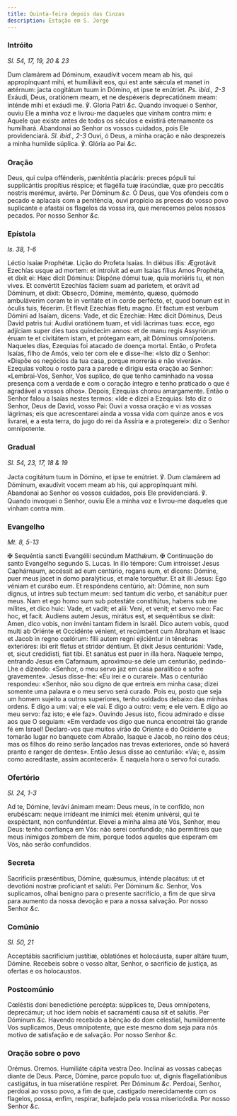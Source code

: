 ```yaml
---
title: Quinta-feira depois das Cinzas
description: Estação em S. Jorge
---
```


### Intróito

_Sl. 54, 17, 19, 20 & 23_

<div class="grid grid-cols-2 gap-5">
  <span class="text-justify">
    Dum clamárem ad Dóminum, exaudívit vocem meam ab his, qui appropínquant
    mihi, et humiliávit eos, qui est ante sǽcula et manet in ætérnum: jacta
    cogitátum tuum in Dómino, et ipse te enútriet. <em>Ps. ibid., 2-3</em>
    Exáudi, Deus, oratiónem meam, et ne despéxeris deprecatiónem meam: inténde mihi
    et exáudi me. ℣. Gloria Patri <em>&c.</em>
  </span>
  <span class="text-justify">
    Quando invoquei o Senhor, ouviu Ele a minha voz e livrou-me daqueles que
    vinham contra mim: e Aquele que existe antes de todos os séculos e existirá
    eternamente os humilhará. Abandonai ao Senhor os vossos cuidados, pois Ele
    providenciará. <em>Sl. ibid., 2-3</em> Ouvi, ó Deus, a minha oração e não
    desprezeis a minha humilde súplica. ℣. Glória ao Pai <em>&c.</em>
  </span>
</div>

### Oração

<div class="grid grid-cols-2 gap-5">
  <span class="text-justify">
    Deus, qui culpa offénderis, pæniténtia placáris: preces pópuli tui
    supplicántis propítius réspice; et flagélla tuæ iracúndiæ, quæ pro peccátis
    nostris merémur, avérte. Per Dóminum <em>&c.</em>
  </span>
  <span class="text-justify">
    Ó Deus, que Vos ofendeis com o pecado e aplacais com a penitência, ouvi
    propício as preces do vosso povo suplicante e afastai os flagelos da vossa
    ira, que merecemos pelos nossos pecados. Por nosso Senhor <em>&c.</em>
  </span>
</div>

### Epístola

_Is. 38, 1-6_

<div class="grid grid-cols-2 gap-5">
  <span class="text-justify">Léctio Isaíæ Prophétæ.</span>
  <span class="text-justify">Lição do Profeta Isaías.</span>
  <span class="text-justify">
    In diébus illis: Ægrotávit Ezechías usque ad mortem: et introívit ad eum
    Isaías fílius Amos Prophéta, et dixit ei: Hæc dicit Dóminus: Dispóne dómui
    tuæ, quia moriéris tu, et non vives. Et convértit Ezechías fáciem suam ad
    paríetem, et orávit ad Dóminum, et dixit: Obsecro, Dómine, meménto, quæso,
    quómodo ambuláverim coram te in veritáte et in corde perfécto, et, quod
    bonum est in óculis tuis, fécerim. Et flevit Ezechías fletu magno. Et factum
    est verbum Dómini ad Isaíam, dicens: Vade, et dic Ezechíæ: Hæc dicit
    Dóminus, Deus David patris tui: Audívi oratiónem tuam, et vidi lácrimas
    tuas: ecce, ego adjíciam super dies tuos quíndecim annos: et de manu regis
    Assyriórum éruam te et civitátem istam, et prótegam eam, ait Dóminus
    omnípotens.
  </span>
  <span class="text-justify">
    Naqueles dias, Ezequias foi atacado de doença mortal. Então, o Profeta
    Isaías, filho de Amós, veio ter com ele e disse-lhe: «Isto diz o Senhor:
    «Dispõe os negócios da tua casa, porque morrerás e não viverás». Ezequias
    voltou o rosto para a parede e dirigiu esta oração ao Senhor: «Lembrai-Vos,
    Senhor, Vos suplico, de que tenho caminhado na vossa presença com a verdade
    e com o coração íntegro e tenho praticado o que é agradável a vossos olhos».
    Depois, Ezequias chorou amargamente. Então o Senhor falou a Isaías nestes
    termos: «Ide e dizei a Ezequias: Isto diz o Senhor, Deus de David, vosso
    Pai: Ouvi a vossa oração e vi as vossas lágrimas; eis que acrescentarei
    ainda a vossa vida com quinze anos e vos livrarei, e a esta terra, do jugo
    do rei da Assíria e a protegerei»: diz o Senhor omnipotente.
  </span>
</div>

### Gradual

_Sl. 54, 23, 17, 18 & 19_

<div class="grid grid-cols-2 gap-5">
  <span class="text-justify">
    Jacta cogitátum tuum in Dómino, et ipse te enútriet. ℣. Dum clamárem ad
    Dóminum, exaudívit vocem meam ab his, qui appropínquant mihi.
  </span>
  <span class="text-justify">
    Abandonai ao Senhor os vossos cuidados, pois Ele providenciará. ℣. Quando
    invoquei o Senhor, ouviu Ele a minha voz e livrou-me daqueles que vinham
    contra mim.
  </span>
</div>

### Evangelho

_Mt. 8, 5-13_

<div class="grid grid-cols-2 gap-5">
  <span class="text-justify">
    <span class="text-red-500">✠</span> Sequéntia sancti Evangélii secúndum
    Matthǽum.
  </span>
  <span class="text-justify">
    <span class="text-red-500">✠</span> Continuação do santo Evangelho segundo
    S. Lucas.
  </span>
  <span class="text-justify">
    In illo témpore: Cum introísset Jesus Caphárnaum, accéssit ad eum centúrio,
    rogans eum, et dicens: Dómine, puer meus jacet in domo paralýticus, et male
    torquétur. Et ait illi Jesus: Ego véniam et curábo eum. Et respóndens
    centúrio, ait: Dómine, non sum dignus, ut intres sub tectum meum: sed tantum
    dic verbo, et sanábitur puer meus. Nam et ego homo sum sub potestáte
    constitútus, habens sub me mílites, et dico huic: Vade, et vadit; et alii:
    Veni, et venit; et servo meo: Fac hoc, et facit. Audiens autem Jesus,
    mirátus est, et sequéntibus se dixit: Amen, dico vobis, non invéni tantam
    fidem in Israël. Dico autem vobis, quod multi ab Oriénte et Occidénte
    vénient, et recúmbent cum Abraham et Isaac et Jacob in regno cœlórum: fílii
    autem regni ejiciéntur in ténebras exterióres: ibi erit fletus et stridor
    déntium. Et dixit Jesus centurióni: Vade, et, sicut credidísti, fiat tibi.
    Et sanátus est puer in illa hora.
  </span>
  <span class="text-justify">
    Naquele tempo, entrando Jesus em Cafarnaum, aproximou-se dele um centurião,
    pedindo-Lhe e dizendo: «Senhor, o meu servo jaz em casa paralítico e sofre
    gravemente». Jesus disse-lhe: «Eu irei e o curarei». Mas o centurião
    respondeu: «Senhor, não sou digno de que entreis em minha casa; dizei
    somente uma palavra e o meu servo será curado. Pois eu, posto que seja um
    homem sujeito a outros superiores, tenho soldados debaixo das minhas ordens.
    E digo a um: vai; e ele vai. E digo a outro: vem; e ele vem. E digo ao meu
    servo: faz isto; e ele faz». Ouvindo Jesus isto, ficou admirado e disse aos
    que O seguiam: «Em verdade vos digo que nunca encontrei tão grande fé em
    Israel! Declaro-vos que muitos virão do Oriente e do Ocidente e tomarão
    lugar no banquete com Abraão, Isaque e Jacob, no reino dos céus; mas os
    filhos do reino serão lançados nas trevas exteriores, onde só haverá pranto
    e ranger de dentes». Então Jesus disse ao centurião: «Vai; e, assim como
    acreditaste, assim acontecerá». E naquela hora o servo foi curado.
  </span>
</div>

### Ofertório

_Sl. 24, 1-3_

<div class="grid grid-cols-2 gap-5">
  <span class="text-justify">
    Ad te, Dómine, levávi ánimam meam: Deus meus, in te confído, non erubéscam:
    neque irrídeant me inimíci mei: étenim univérsi, qui te exspéctant, non
    confundéntur.
  </span>
  <span class="text-justify">
    Elevei a minha alma até Vós, Senhor, meu Deus: tenho confiança em Vós: não
    serei confundido; não permitireis que meus inimigos zombem de mim, porque
    todos aqueles que esperam em Vós, não serão confundidos.
  </span>
</div>

### Secreta

<div class="grid grid-cols-2 gap-5">
  <span class="text-justify">
    Sacrifíciis præséntibus, Dómine, quǽsumus, inténde placátus: ut et devotióni
    nostræ profíciant et salúti. Per Dóminum <em>&c.</em>
  </span>
  <span class="text-justify">
    Senhor, Vos suplicamos, olhai benigno para o presente sacrifício, a fim de
    que sirva para aumento da nossa devoção e para a nossa salvação. Por nosso
    Senhor <em>&c.</em>
  </span>
</div>

### Comúnio

_Sl. 50, 21_

<div class="grid grid-cols-2 gap-5">
  <span class="text-justify">
    Acceptábis sacrifícium justítiæ, oblatiónes et holocáusta, super altáre
    tuum, Dómine.
  </span>
  <span class="text-justify">
    Recebeis sobre o vosso altar, Senhor, o sacrifício de justiça, as ofertas e
    os holocaustos.
  </span>
</div>

### Postcomúnio

<div class="grid grid-cols-2 gap-5">
  <span class="text-justify">
    Cœléstis doni benedictióne percépta: súpplices te, Deus omnípotens,
    deprecámur; ut hoc idem nobis et sacraménti causa sit et salútis. Per
    Dóminum <em>&c.</em>
  </span>
  <span class="text-justify">
    Havendo recebido a bênção do dom celestial, humildemente Vos suplicamos,
    Deus omnipotente, que este mesmo dom seja para nós motivo de satisfação e de
    salvação. Por nosso Senhor <em>&c.</em>
  </span>
</div>

### Oração sobre o povo

<div class="grid grid-cols-2 gap-5">
  <span class="text-red-500 text-center">Orémus.</span>
  <span class="text-red-500 text-center">Oremos.</span>
  <span class="text-justify">Humiliáte cápita vestra Deo.</span>
  <span class="text-justify">Inclinai as vossas cabeças diante de Deus.</span>
  <span class="text-justify">
    Parce, Dómine, parce populo tuo: ut, dignis flagellatiónibus castigátus, in
    tua miseratióne respíret. Per Dóminum <em>&c.</em>
  </span>
  <span class="text-justify">
    Perdoai, Senhor, perdoai ao vosso povo, a fim de que, castigado
    merecidamente com os flagelos, possa, enfim, respirar, bafejado pela vossa
    misericórdia. Por nosso Senhor <em>&c.</em>
  </span>
</div>
